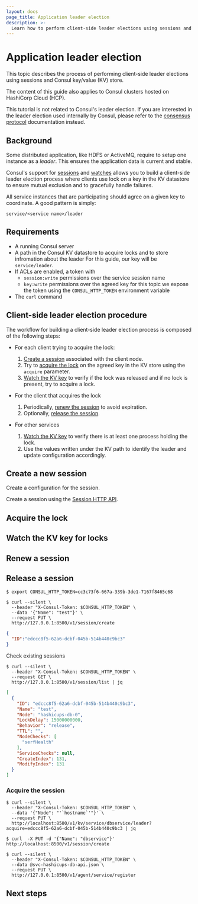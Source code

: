 ```yaml
---
layout: docs
page_title: Application leader election
description: >-
  Learn how to perform client-side leader elections using sessions and Consul key/value (KV) store.
---
```


# Application leader election

This topic describes the process of performing client-side leader elections using sessions and Consul key/value (KV) store. 

<Tip>

 The content of this guide also applies to Consul clusters hosted on HashiCorp Cloud (HCP).

</Tip>

<Note>

This tutorial is not related to Consul's leader election. If you are interested 
in the leader election used internally by Consul, please refer to the
[consensus protocol](/consul/docs/architecture/consensus) documentation instead.

</Note>

## Background

Some distributed application, like HDFS or ActiveMQ, require to setup one instance as a *leader*. This ensures the application data is current and stable.

Consul's support for [sessions](/consul/docs/dynamic-app-config/sessions) and [watches](/consul/docs/dynamic-app-config/watches) allows you to build a client-side leader election process where clients use lock on a key in the KV datastore to ensure mutual exclusion and to gracefully handle failures.

All service instances that are participating should agree on a given key to coordinate. A good pattern is simply:

```plaintext
service/<service name>/leader
```

## Requirements

- A running Consul server
- A path in the Consul KV datastore to acquire locks and to store infromation about the leader
    For this guide, our key will be `service/leader`.
- If ACLs are enabled, a token with 
  - `session:write` permissions over the service session name
  - `key:write` permissions over the agreed key
  for this topic we expose the token using the `CONSUL_HTTP_TOKEN` environment variable
- The `curl` command

## Client-side leader election procedure

The workflow for building a client-side leader election process is composed of the following steps:

* For each client trying to acquire the lock:
    1. [Create a session](#create-a-new-session) associated with the client node.
    1. Try to [acquire the lock](#acquire-the-lock) on the agreed key in the KV store using the `acquire` parameter.
    1. [Watch the KV key](#watch-the-kv-key-for-locks) to verify if the lock was released and if no lock is present, try to acquire a lock.

* For the client that acquires the lock
    1. Periodically, [renew the session](#renew-a-session) to avoid expiration.
    1. Optionally, [release the session](#release-a-session).

* For other services
    1. [Watch the KV key](#watch-the-kv-key-for-locks) to verify there is at least one process holding the lock.
    1. Use the values written under the KV path to identify the leader and update configuration accordingly.

## Create a new session

Create a configuration for the session.



Create a session using the [Session HTTP API](/consul/api-docs/session).



## Acquire the lock

## Watch the KV key for locks

## Renew a session

## Release a session

```shell-session
$ export CONSUL_HTTP_TOKEN=cc3c73f6-667a-339b-3de1-7167f8465c68
```

```shell-session
$ curl --silent \
  --header "X-Consul-Token: $CONSUL_HTTP_TOKEN" \
  --data '{"Name": "test"}' \
  --request PUT \
  http://127.0.0.1:8500/v1/session/create
```

```json
{
  "ID":"edccc8f5-62a6-dcbf-045b-514b440c9bc3"
}
```

Check existing sessions

```shell-session
$ curl --silent \
  --header "X-Consul-Token: $CONSUL_HTTP_TOKEN" \
  --request GET \
  http://127.0.0.1:8500/v1/session/list | jq
```

```json
[
  {
    "ID": "edccc8f5-62a6-dcbf-045b-514b440c9bc3",
    "Name": "test",
    "Node": "hashicups-db-0",
    "LockDelay": 15000000000,
    "Behavior": "release",
    "TTL": "",
    "NodeChecks": [
      "serfHealth"
    ],
    "ServiceChecks": null,
    "CreateIndex": 131,
    "ModifyIndex": 131
  }
]
```


### Acquire the session

```shell-session
$ curl --silent \
  --header "X-Consul-Token: $CONSUL_HTTP_TOKEN" \
  --data '{"Node": "'`hostname`'"}' \
  --request PUT \
  http://localhost:8500/v1/kv/service/dbservice/leader?acquire=edccc8f5-62a6-dcbf-045b-514b440c9bc3 | jq
```

```shell-session
$ curl  -X PUT -d '{"Name": "dbservice"}' http://localhost:8500/v1/session/create
```

```shell-session
$ curl --silent \
  --header "X-Consul-Token: $CONSUL_HTTP_TOKEN" \
  --data @svc-hashicups-db-api.json \
  --request PUT \
  http://127.0.0.1:8500/v1/agent/service/register
```



## Next steps

